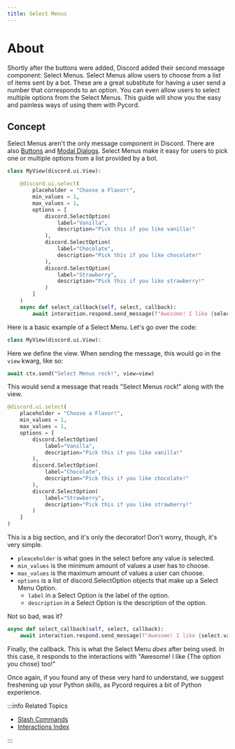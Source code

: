 ```yaml
---
title: Select Menus
---
```


# About

Shortly after the buttons were added, Discord added their second message component: Select Menus. Select Menus allow users
to choose from a list of items sent by a bot. These are a great substitute for having a user send a
number that corresponds to an option. You can even allow users to select multiple options from the Select
Menus. This guide will show you the easy and painless ways of using them with Pycord.

## Concept

Select Menus aren't the only message component in Discord. There are also [Buttons](buttons) and
[Modal Dialogs](modal-dialogs). Select Menus make it easy for users to pick one or multiple options from
a list provided by a bot.

```py title="Select Menu Example"
class MyView(discord.ui.View):

    @discord.ui.select(
        placeholder = "Choose a Flavor!",
        min_values = 1,
        max_values = 1,
        options = [
            discord.SelectOption(
                label="Vanilla",
                description="Pick this if you like vanilla!"
            ),
            discord.SelectOption(
                label="Chocolate",
                description="Pick this if you like chocolate!"
            ),
            discord.SelectOption(
                label="Strawberry",
                description="Pick this if you like strawberry!"
            )
        ]
    )
    async def select_callback(self, select, callback):
        await interaction.respond.send_message(f"Awesome! I like {select.values[0]} too!")
```

Here is a basic example of a Select Menu. Let's go over the code:

```py
class MyView(discord.ui.View):
```

Here we define the view. When sending the message, this would go in the `view` kwarg, like so:

```py
await ctx.send("Select Menus rock!", view=view)
```

This would send a message that reads "Select Menus rock!" along with the view.

```py
@discord.ui.select(
    placeholder = "Choose a Flavor!",
    min_values = 1,
    max_values = 1,
    options = [
        discord.SelectOption(
            label="Vanilla",
            description="Pick this if you like vanilla!"
        ),
        discord.SelectOption(
            label="Chocolate",
            description="Pick this if you like chocolate!"
        ),
        discord.SelectOption(
            label="Strawberry",
            description="Pick this if you like strawberry!"
        )
    ]
)
```

This is a big section, and it's only the decorator! Don't worry, though, it's very simple.

- `pleaceholder` is what goes in the select before any value is selected.
- `min_values` is the minimum amount of values a user has to choose.
- `max_values` is the maximum amount of values a user can choose.
- `options` is a list of discord.SelectOption objects that make up a Select Menu Option.
  - `label` in a Select Option is the label of the option.
  - `description` in a Select Option is the description of the option.

Not so bad, was it?

```py
async def select_callback(self, select, callback):
    await interaction.respond.send_message(f"Awesome! I like {select.values[0]} too!")
```

Finally, the callback. This is what the Select Menu _does_ after being used. In this case,
it responds to the interactions with "Awesome! I like {The option you chose} too!"

Once again, if you found any of these very hard to understand, we suggest freshening up your Python
skills, as Pycord requires a bit of Python experience.

:::info Related Topics

- [Slash Commands](slash-commands)
- [Interactions Index](../Interactions)

:::
